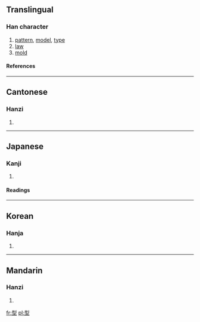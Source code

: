 ==Translingual==
===Han character===
{{Han char|rn=32|rad=土|as=06|sn=9|four=1210<sub>4</sub>|canj=一弓土 (MNG)}}
# [[pattern]], [[model]], [[type]]
# [[law]]
# [[mold]]
====References====
{{Han ref|kx=0227.280|dkj=05030|dj=0463.180|hdz=10436.110|uh=578B|ud=22411|bh=ABAC|bd=43948}}
----
==Cantonese==
===Hanzi===
{{yue-hanzi|jyut=|y=[[ying4]]}}
# {{defn|Cantonese}}
----
==Japanese==
===Kanji===
{{ja-kanji|grade=|rs=土06}}
# {{defn|Japanese}} 
====Readings====
{{ja-readings|on=[[けい]] (kei)|kun=[[かた]] (kata)}}
----
==Korean==
===Hanja===
{{ko-hanja|hangeul=형|rv=hyeong|mr=hyŏng}}
# {{defn|Korean}}
----
==Mandarin==
===Hanzi===
{{cmn-hanzi|pin=[[xíng]] ([[xing2]])|wg=[[hsing2|hsing<sup>2</sup>]]}}
# {{defn|Mandarin}}

[[fr:型]]
[[pl:型]]